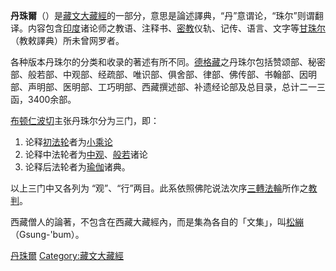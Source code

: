 {{藏傳佛教}}
'''丹珠爾'''（{{Bo|z=བསྟན་འགྱུར|w=bstan 'gyur}}）是[[藏文大藏經|藏文大藏經]]的一部分，意思是論述譯典，“丹”意谓论，“珠尔”则谓翻译。内容包含[[印度|印度]]诸论师之教语、注释书、[[密宗|密教]]仪轨、记传、语言、文字等[[甘珠尔|甘珠尔]]（教敕譯典）所未曾网罗者。

各种版本丹珠尔的分类和收录的著述有所不同。[[德格藏|德格藏]]之丹珠尔包括赞颂部、秘密部、般若部、中观部、经疏部、唯识部、俱舍部、律部、佛传部、书翰部、因明部、声明部、医明部、工巧明部、西藏撰述部、补遗经论部及总目录，总计二一三函，3400余部。

[[布顿仁波切|布顿仁波切]]主张丹珠尔分为三门，即：
# 论释[[初转法轮|初法轮]]者为[[小乘佛教|小乘论]]
# 论释中法轮者为[[中观|中观]]、[[般若經|般若]]诸论
# 论释后法轮者为[[唯识论|瑜伽]]诸典。
以上三门中又各列为 “观”、“行”两目。此系依照佛陀说法次序[[三轉法輪|三轉法輪]]所作之[[教判|教判]]。

西藏僧人的論著，不包含在西藏大藏經內，而是集為各自的「文集」，叫[[松繃|松繃]]（Gsung-'bum）。

[[Category:丹珠爾|]]
[[Category:藏文大藏經|Category:藏文大藏經]]